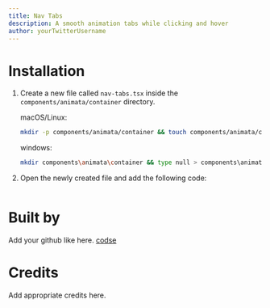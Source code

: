 ```yaml
---
title: Nav Tabs
description: A smooth animation tabs while clicking and hover
author: yourTwitterUsername
---
```


<ComponentPreview name="container-nav-tabs--docs" />

# Installation

1. Create a new file called `nav-tabs.tsx` inside the `components/animata/container` directory.

   macOS/Linux:
   ```bash
   mkdir -p components/animata/container && touch components/animata/container/nav-tabs.tsx
   ```

   windows:
   ```bash
   mkdir components\animata\container && type null > components\animata\container\nav-tabs.tsx
   ```

2. Open the newly created file and add the following code:

```jsx file=<rootDir>/animata/container/nav-tabs.tsx

```

# Built by

   Add your github like here. [codse](https://github.com/codse)

# Credits

   Add appropriate credits here.